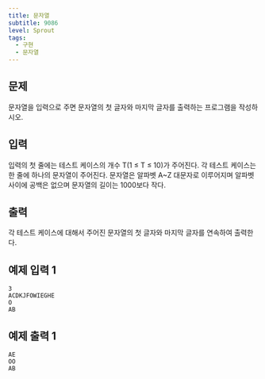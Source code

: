 ```yaml
---
title: 문자열
subtitle: 9086
level: Sprout
tags:
  - 구현
  - 문자열
---
```


## 문제

문자열을 입력으로 주면 문자열의 첫 글자와 마지막 글자를 출력하는 프로그램을 작성하시오.

## 입력

입력의 첫 줄에는 테스트 케이스의 개수 T(1 ≤ T ≤ 10)가 주어진다. 각 테스트 케이스는 한 줄에 하나의 문자열이 주어진다. 문자열은 알파벳 A~Z 대문자로 이루어지며 알파벳 사이에 공백은 없으며 문자열의 길이는 1000보다 작다.

## 출력

각 테스트 케이스에 대해서 주어진 문자열의 첫 글자와 마지막 글자를 연속하여 출력한다.

## 예제 입력 1

```
3
ACDKJFOWIEGHE
O
AB
```

## 예제 출력 1

```
AE
OO
AB
```
